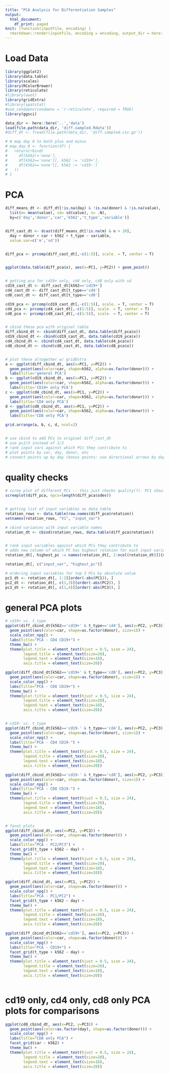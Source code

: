 ```yaml
---
title: "PCA Analysis for Differentiation Samples"
output:
  html_document:
    df_print: paged
knit: (function(inputFile, encoding) {
  rmarkdown::render(inputFile, encoding = encoding, output_dir = here::here('..','html'))})
---
```



# Load Data 
```r
library(ggplot2)
library(data.table)
library(scales)
library(RColorBrewer)
library(reticulate)
#library(uwot)
library(gridExtra)
#library(spatstat)
#use_condaenv(condaenv = 'r-reticulate', required = TRUE)
library(ggsci)

data_dir <- here::here('..','data')
load(file.path(data_dir, 'diff.sampled.Rdata'))
#diff_dt <- fread(file.path(data_dir, 'diff.sampled.csv.gz'))

# # map day 0 to both plus and minus
# map_day_0 <- function(df) {
#   return(rbind(
#     df[k562!='none'],
#     df[k562=='none'][, k562 := 'cd19+'],
#     df[k562=='none'][, k562 := 'cd19-']
#   ))
# }
```

# PCA
```r

diff_means_dt <- diff_dt[!is.na(day) & !is.na(donor) & !is.na(value), 
  list(m= mean(value), sd= sd(value), n= .N), 
  by=c('day','donor','car','k562','t_type','variable')]


diff_cast_dt <- dcast(diff_means_dt[!is.na(m) & n > 20], 
  day + donor + car + k562 + t_type ~ variable, 
  value.var=c('m','sd'))


diff_pca <- prcomp(diff_cast_dt[,-c(1:5)], scale. = T, center = T)


ggplot(data.table(diff_pca$x), aes(x=PC1, y=PC2)) + geom_point()


# getting pca for cd19+ only, cd4 only, cd8 only with sd
cd19_cast_dt <- diff_cast_dt[k562=='cd19+']
cd4_cast_dt <- diff_cast_dt[t_type=='cd4']
cd8_cast_dt <- diff_cast_dt[t_type=='cd8']

cd19_pca <- prcomp(cd19_cast_dt[,-c(1:5)], scale. = T, center = T)
cd4_pca <- prcomp(cd4_cast_dt[,-c(1:5)], scale. = T, center = T)
cd8_pca <- prcomp(cd8_cast_dt[,-c(1:5)], scale. = T, center = T)


# cbind these pca with original table
diff_cbind_dt <- cbind(diff_cast_dt, data.table(diff_pca$x))
cd19_cbind_dt <- cbind(cd19_cast_dt, data.table(cd19_pca$x))
cd4_cbind_dt <- cbind(cd4_cast_dt, data.table(cd4_pca$x))
cd8_cbind_dt <- cbind(cd8_cast_dt, data.table(cd8_pca$x))


# plot these altogether w/ gridExtra
a <- ggplot(diff_cbind_dt, aes(x=PC1, y=PC2)) + 
  geom_point(aes(color=car, shape=k562, alpha=as.factor(donor))) +
  labs(title='general PCA')
b <- ggplot(cd19_cbind_dt, aes(x=PC1, y=PC2)) + 
  geom_point(aes(color=car, shape=k562, alpha=as.factor(donor))) +
  labs(title='CD19+ only PCA')
c <- ggplot(cd4_cbind_dt, aes(x=PC1, y=PC2)) + 
  geom_point(aes(color=car, shape=k562, alpha=as.factor(donor))) +
  labs(title='CD4 only PCA')
d <- ggplot(cd8_cbind_dt, aes(x=PC1, y=PC2)) + 
  geom_point(aes(color=car, shape=k562, alpha=as.factor(donor))) +
  labs(title='CD8 only PCA')

grid.arrange(a, b, c, d, ncol=2)


# use cbind to add PCs to original diff_cast_dt
# use pc2/3 instead of 1/2
# rank input vars against which PCs they contribute to
# plot points by car, day, donor, etc
# connect points up by day (bonus points: use directional arrows by day)

```

# quality checks
```r

# scree plot of different PCs -- this just checks quality(?). PC1 should have highest variance
screeplot(diff_pca, npcs=length(diff_pca$sdev))


# getting list of input variables as data.table
rotation_rows <- data.table(row.names(diff_pca$rotation))
setnames(rotation_rows, "V1", "input_var")

# cbind variances with input variable names
rotation_dt <- cbind(rotation_rows, data.table(diff_pca$rotation))


# rank input variables against which PCs they contribute to
# adds new column of which PC has highest rotation for each input variable
rotation_dt[, highest_pc := names(rotation_dt[, 2:ncol(rotation_dt)])[max.col(abs(rotation_dt[, 2:ncol(rotation_dt)]))]]

rotation_dt[, c("input_var", "highest_pc")]

# ordering input variables for top 3 PCs by absolute value
pc1_dt <- rotation_dt[, 1:2][order(-abs(PC1)), ]
pc2_dt <- rotation_dt[, c(1,3)][order(-abs(PC2)), ]
pc3_dt <- rotation_dt[, c(1,4)][order(-abs(PC3)), ]

```


# general PCA plots
```r

# cd19+ vs. t_type
ggplot(diff_cbind_dt[k562=='cd19+' & t_type=='cd4'], aes(x=PC2, y=PC3)) + 
  geom_point(aes(color=car, shape=as.factor(donor), size=1)) +
  scale_color_npg() +
  labs(title="PCA - CD4 CD19+") +
  theme_bw() +
  theme(plot.title = element_text(hjust = 0.5, size = 24),
        legend.title = element_text(size=20),
        legend.text = element_text(size=18),
        axis.title = element_text(size=20))

ggplot(diff_cbind_dt[k562=='cd19+' & t_type=='cd8'], aes(x=PC2, y=PC3)) + 
  geom_point(aes(color=car, shape=as.factor(donor), size=1)) +
  scale_color_npg() +
  labs(title="PCA - CD8 CD19+") +
  theme_bw() +
  theme(plot.title = element_text(hjust = 0.5, size = 24),
        legend.title = element_text(size=20),
        legend.text = element_text(size=18),
        axis.title = element_text(size=20))


# cd19- vs. t_type
ggplot(diff_cbind_dt[k562=='cd19-' & t_type=='cd4'], aes(x=PC2, y=PC3)) + 
  geom_point(aes(color=car, shape=as.factor(donor), size=1)) +
  scale_color_npg() +
  labs(title="PCA - CD4 CD19-") +
  theme_bw() +
  theme(plot.title = element_text(hjust = 0.5, size = 24),
        legend.title = element_text(size=20),
        legend.text = element_text(size=18),
        axis.title = element_text(size=20))

ggplot(diff_cbind_dt[k562=='cd19-' & t_type=='cd8'], aes(x=PC2, y=PC3)) + 
  geom_point(aes(color=car, shape=as.factor(donor), size=1)) +
  scale_color_npg() +
  labs(title="PCA - CD8 CD19-") +
  theme_bw() +
  theme(plot.title = element_text(hjust = 0.5, size = 24),
        legend.title = element_text(size=20),
        legend.text = element_text(size=18),
        axis.title = element_text(size=20))


# facet plots
ggplot(diff_cbind_dt, aes(x=PC2, y=PC3)) + 
  geom_point(aes(color=car, shape=as.factor(donor))) +
  scale_color_npg() +
  labs(title="PCA - PC2/PC3") +
  facet_grid(t_type + k562 ~ day) +
  theme_bw() +
  theme(plot.title = element_text(hjust = 0.5, size = 24),
        legend.title = element_text(size=20),
        legend.text = element_text(size=18),
        axis.title = element_text(size=20))

ggplot(diff_cbind_dt, aes(x=PC1, y=PC2)) + 
  geom_point(aes(color=car, shape=as.factor(donor))) +
  scale_color_npg() +
  labs(title="PCA - PC1/PC2") +
  facet_grid(t_type + k562 ~ day) +
  theme_bw() +
  theme(plot.title = element_text(hjust = 0.5, size = 24),
        legend.title = element_text(size=20),
        legend.text = element_text(size=18),
        axis.title = element_text(size=20))

ggplot(diff_cbind_dt[k562=='cd19+'], aes(x=PC2, y=PC3)) + 
  geom_point(aes(color=car, shape=as.factor(donor))) +
  scale_color_npg() +
  labs(title="PCA - CD19+") +
  facet_grid(t_type + k562 ~ day) +
  theme_bw() +
  theme(plot.title = element_text(hjust = 0.5, size = 24),
        legend.title = element_text(size=20),
        legend.text = element_text(size=18),
        axis.title = element_text(size=20))



```


# cd19 only, cd4 only, cd8 only PCA plots for comparisons
```r

ggplot(cd8_cbind_dt, aes(x=PC2, y=PC3)) + 
  geom_point(aes(color=as.factor(day), shape=as.factor(donor))) +
  scale_color_npg() +
  labs(title="CD8 only PCA") +
  facet_grid(car ~ k562) +
  theme_bw() +
  theme(plot.title = element_text(hjust = 0.5, size = 24),
        legend.title = element_text(size=20),
        legend.text = element_text(size=18),
        axis.title = element_text(size=20))



```

